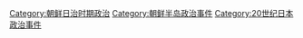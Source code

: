 [[Category:朝鲜日治时期政治|Category:朝鲜日治时期政治]]
[[Category:朝鲜半岛政治事件|Category:朝鲜半岛政治事件]]
[[Category:20世纪日本政治事件|Category:20世纪日本政治事件]]